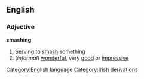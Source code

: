 ==English==
===Adjective===
'''smashing'''
#Serving to [[smash]] something
#(''informal'') [[wonderful]], very [[good]] or [[impressive]]
[[Category:English language]]
[[Category:Irish derivations]]